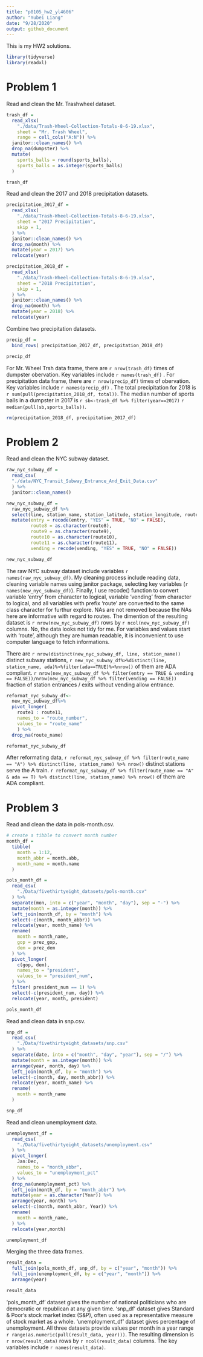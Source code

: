 ```yaml
---
title: "p8105_hw2_yl4606"
author: "Yubei Liang"
date: "9/28/2020"
output: github_document
---
```


This is my HW2 solutions.

```r
library(tidyverse)
library(readxl)
```


# Problem 1

Read and clean the Mr. Trashwheel dataset.

```r
trash_df = 
  read_xlsx(
    "./data/Trash-Wheel-Collection-Totals-8-6-19.xlsx",
    sheet = "Mr. Trash Wheel",
    range = cell_cols("A:N")) %>%
  janitor::clean_names() %>%
  drop_na(dumpster) %>%
  mutate(
    sports_balls = round(sports_balls),
    sports_balls = as.integer(sports_balls)
  )

trash_df
```

Read and clean the 2017 and 2018 precipitation datasets.

```r
precipitation_2017_df = 
  read_xlsx(
    "./data/Trash-Wheel-Collection-Totals-8-6-19.xlsx",
    sheet = "2017 Precipitation",
    skip = 1,
  ) %>%
  janitor::clean_names() %>%
  drop_na(month) %>%
  mutate(year = 2017) %>%
  relocate(year)

precipitation_2018_df = 
  read_xlsx(
    "./data/Trash-Wheel-Collection-Totals-8-6-19.xlsx",
    sheet = "2018 Precipitation",
    skip = 1,
  ) %>%
  janitor::clean_names() %>%
  drop_na(month) %>%
  mutate(year = 2018) %>%
  relocate(year)
```

Combine two precipitation datasets.

```r
precip_df = 
  bind_rows( precipitation_2017_df, precipitation_2018_df)

precip_df
```

For Mr. Wheel Trsh data frame, there are `r nrow(trash_df)` times of dumpster obervation. Key variables include `r names(trash_df)` . For precipitation data frame, there are `r nrow(precip_df)` times of obervation. Key variables include `r names(precip_df)` . The total precipitation for 2018 is `r sum(pull(precipitation_2018_df, total))`. The median number of sports balls in a dumpster in 2017 is `r sb<-trash_df %>% filter(year==2017)` `r median(pull(sb,sports_balls))`.

```r
rm(precipitation_2018_df, precipitation_2017_df)
```



# Problem 2

Read and clean the NYC subway dataset.

```r
raw_nyc_subway_df = 
  read_csv(
  "./data/NYC_Transit_Subway_Entrance_And_Exit_Data.csv"
  ) %>%
  janitor::clean_names() 

new_nyc_subway_df = 
  raw_nyc_subway_df %>%
  select(line, station_name, station_latitude, station_longitude, route1:route11, entrance_type, entry, vending, ada) %>%
  mutate(entry = recode(entry, "YES" = TRUE, "NO" = FALSE),
         route8 = as.character(route8),
         route9 = as.character(route9),
         route10 = as.character(route10),
         route11 = as.character(route11),
         vending = recode(vending, "YES" = TRUE, "NO" = FALSE))

new_nyc_subway_df
```

The raw NYC subway dataset include variables `r names(raw_nyc_subway_df)`. My cleaning process include reading data, cleaning variable names using janitor package, selecting key variables (`r names(new_nyc_subway_df)`). Finally, I use recode() function to convert variable 'entry' from character to logical, variable 'vending' from character to logical, and all variables with prefix 'route' are converted to the same class character for furthur explore. NAs are not removed because the NAs here are informative with regard to routes. The dimention of the resulting dataset is `r nrow(new_nyc_subway_df)` rows by `r ncol(new_nyc_subway_df)` columns. No, the data looks not tidy for me. For variables and values start with 'route', although they are human readable, it is inconvenient to use computer language to fetch informations. 

There are `r nrow(distinct(new_nyc_subway_df, line, station_name))` distinct subway stations, `r new_nyc_subway_df%>%distinct(line, station_name, ada)%>%filter(ada==TRUE)%>%nrow()` of them are ADA compliant. `r nrow(new_nyc_subway_df %>% filter(entry == TRUE & vending == FALSE))/nrow(new_nyc_subway_df %>% filter(vending == FALSE))` fraction of station entrances / exits without vending allow entrance.


```r
reformat_nyc_subway_df<-
  new_nyc_subway_df%>%
  pivot_longer(
    route1 : route11,
    names_to = "route_number",
    values_to = "route_name"
    ) %>%
  drop_na(route_name)

reformat_nyc_subway_df
```

After reformating data, `r reformat_nyc_subway_df %>% filter(route_name == "A") %>% distinct(line, station_name) %>% nrow()` distinct stations serve the A train. `r reformat_nyc_subway_df %>% filter(route_name == "A" & ada == T) %>% distinct(line, station_name) %>% nrow()` of them are ADA compliant.



# Problem 3

Read and clean the data in pols-month.csv.

```r
# create a tibble to convert month number
month_df = 
  tibble(
    month = 1:12,
    month_abbr = month.abb,
    month_name = month.name
  )

pols_month_df = 
  read_csv(
    "./Data/fivethirtyeight_datasets/pols-month.csv"
  ) %>% 
  separate(mon, into = c("year", "month", "day"), sep = "-") %>% 
  mutate(month = as.integer(month)) %>% 
  left_join(month_df, by = "month") %>% 
  select(-c(month, month_abbr)) %>% 
  relocate(year, month_name) %>% 
  rename(
    month = month_name,
    gop = prez_gop,
    dem = prez_dem
  ) %>% 
  pivot_longer(
    c(gop, dem),
    names_to = "president",
    values_to = "president_num",
  ) %>%
  filter( president_num == 1) %>% 
  select(-c(president_num, day)) %>% 
  relocate(year, month, president)

pols_month_df
```


Read and clean data in snp.csv.

```r
snp_df =
  read_csv(
    "./Data/fivethirtyeight_datasets/snp.csv"
  ) %>% 
  separate(date, into = c("month", "day", "year"), sep = "/") %>% 
  mutate(month = as.integer(month)) %>%
  arrange(year, month, day) %>% 
  left_join(month_df, by = "month") %>% 
  select(-c(month, day, month_abbr)) %>% 
  relocate(year, month_name) %>% 
  rename(
    month = month_name
  ) 

snp_df
```


Read and clean unemployment data.

```r
unemployment_df = 
  read_csv(
    "./Data/fivethirtyeight_datasets/unemployment.csv"
  ) %>% 
  pivot_longer(
    Jan:Dec,
    names_to = "month_abbr",
    values_to = "unemployment_pct"
  ) %>% 
  drop_na(unemployment_pct) %>% 
  left_join(month_df, by = "month_abbr") %>% 
  mutate(year = as.character(Year)) %>% 
  arrange(year, month) %>% 
  select(-c(month, month_abbr, Year)) %>% 
  rename(
    month = month_name,
  ) %>% 
  relocate(year,month)

unemployment_df
```


Merging the three data frames.

```r
result_data = 
  full_join(pols_month_df, snp_df, by = c("year", "month")) %>% 
  full_join(unemployment_df, by = c("year", "month")) %>% 
  arrange(year)

result_data
```

'pols_month_df' dataset gives the number of national politicians who are democratic or republican at any given time. 'snp_df' dataset gives Standard & Poor’s stock market index (S&P), often used as a representative measure of stock market as a whole. 'unemployment_df' dataset gives percentage of unemployment. All three datasets provide values per month in a year range `r range(as.numeric(pull(result_data, year)))`. The resulting dimension is `r nrow(result_data)` rows by `r ncol(result_data)` columns. The key variables include `r names(result_data)`.


